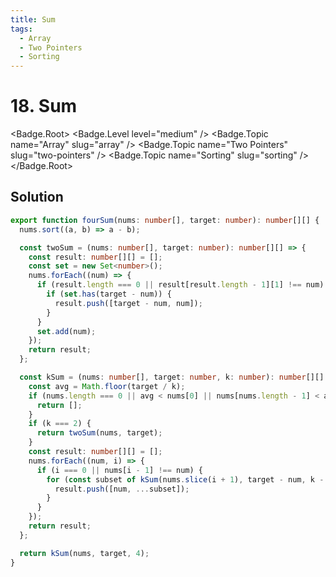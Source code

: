 ```yaml
---
title: Sum
tags:
  - Array
  - Two Pointers
  - Sorting
---
```


# 18. Sum

<Badge.Root>
  <Badge.Level level="medium" />
  <Badge.Topic name="Array" slug="array" />
  <Badge.Topic name="Two Pointers" slug="two-pointers" />
  <Badge.Topic name="Sorting" slug="sorting" />
</Badge.Root>

## Solution

```typescript filename="solution.ts" copy
export function fourSum(nums: number[], target: number): number[][] {
  nums.sort((a, b) => a - b);

  const twoSum = (nums: number[], target: number): number[][] => {
    const result: number[][] = [];
    const set = new Set<number>();
    nums.forEach((num) => {
      if (result.length === 0 || result[result.length - 1][1] !== num) {
        if (set.has(target - num)) {
          result.push([target - num, num]);
        }
      }
      set.add(num);
    });
    return result;
  };

  const kSum = (nums: number[], target: number, k: number): number[][] => {
    const avg = Math.floor(target / k);
    if (nums.length === 0 || avg < nums[0] || nums[nums.length - 1] < avg) {
      return [];
    }
    if (k === 2) {
      return twoSum(nums, target);
    }
    const result: number[][] = [];
    nums.forEach((num, i) => {
      if (i === 0 || nums[i - 1] !== num) {
        for (const subset of kSum(nums.slice(i + 1), target - num, k - 1)) {
          result.push([num, ...subset]);
        }
      }
    });
    return result;
  };

  return kSum(nums, target, 4);
}
```

<ProblemLink codingSite="leetcode" href="https://leetcode.com/problems/4sum" title="Sum" />
